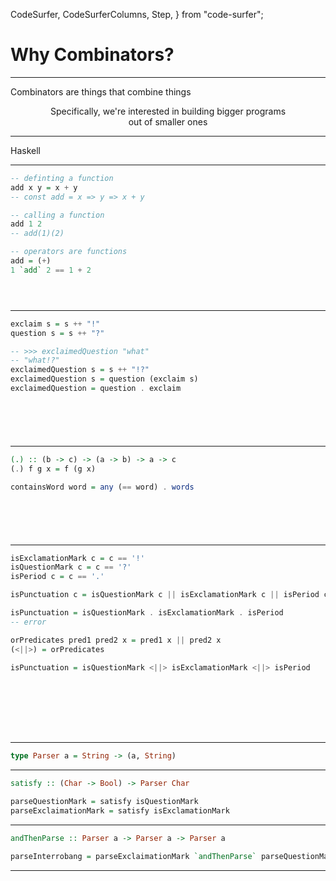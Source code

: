   CodeSurfer,
  CodeSurferColumns,
  Step,
} from "code-surfer";


# Why Combinators?

---

Combinators are things that combine things
<div style="text-align: center;">
Specifically, we're interested in building bigger programs
<br/>out of smaller ones
</div>

---

Haskell

---

<CodeSurfer>

```haskell title="3 things to know"
-- definting a function
add x y = x + y
-- const add = x => y => x + y

-- calling a function
add 1 2
-- add(1)(2)

-- operators are functions
add = (+)
1 `add` 2 == 1 + 2

```
```diff 1:3
```
```diff 4:7
```
```diff 9:12
```

</CodeSurfer>

---

<CodeSurfer>

```haskell 
exclaim s = s ++ "!"
question s = s ++ "?"

-- >>> exclaimedQuestion "what"
-- "what!?"
exclaimedQuestion s = s ++ "!?"
exclaimedQuestion s = question (exclaim s)
exclaimedQuestion = question . exclaim
```
```diff 1:2
```
```diff 4:5
```
```diff 6
```
```diff 7
```
```diff 8
```

</CodeSurfer>

---

<CodeSurfer>

```haskell title="What the heck is this dot?"
(.) :: (b -> c) -> (a -> b) -> a -> c
(.) f g x = f (g x) 

containsWord word = any (== word) . words
```
```diff 1[20:27]
```
```diff 1[8:15]
```
```diff 1[32:37]
```
```diff 2[13:20]
```
```diff 4
```

</CodeSurfer>

---

<CodeSurfer>

```haskell
isExclamationMark c = c == '!'
isQuestionMark c = c == '?'
isPeriod c = c == '.'

isPunctuation c = isQuestionMark c || isExclamationMark c || isPeriod c

isPunctuation = isQuestionMark . isExclamationMark . isPeriod 
-- error

orPredicates pred1 pred2 x = pred1 x || pred2 x
(<||>) = orPredicates

isPunctuation = isQuestionMark <||> isExclamationMark <||> isPeriod
```
```diff 1:3
```
```diff 5
```
```diff 7
```
```diff 8
```
```diff 10
```
```diff 11
```
```diff 13
```
</CodeSurfer>

---

<CodeSurfer>

```haskell title="Parser Combinators"
type Parser a = String -> (a, String)
```

</CodeSurfer>

---

<CodeSurfer>

```haskell
satisfy :: (Char -> Bool) -> Parser Char

parseQuestionMark = satisfy isQuestionMark
parseExclaimationMark = satisfy isExclamationMark
```

</CodeSurfer>

---

<CodeSurfer>

```haskell
andThenParse :: Parser a -> Parser a -> Parser a

parseInterrobang = parseExclaimationMark `andThenParse` parseQuestionMark
```

</CodeSurfer>


---

<CodeSurfer>

```python file="./parser.py" title="Parser Combinators in Python"
```

</CodeSurfer>


